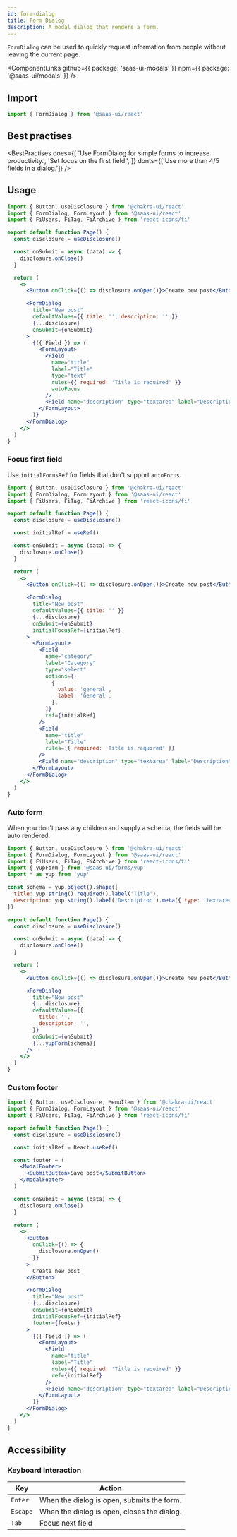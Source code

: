 ```yaml
---
id: form-dialog
title: Form Dialog
description: A modal dialog that renders a form.
---
```


`FormDialog` can be used to quickly request information from people without leaving the current page.

<ComponentLinks
  github={{ package: 'saas-ui-modals' }}
  npm={{ package: '@saas-ui/modals' }}
/>

## Import

```ts
import { FormDialog } from '@saas-ui/react'
```

## Best practises

<BestPractises
  does={[
    'Use FormDialog for simple forms to increase productivity.',
    'Set focus on the first field.',
  ]}
  donts={['Use more than 4/5 fields in a dialog.']}
/>

## Usage

```jsx
import { Button, useDisclosure } from '@chakra-ui/react'
import { FormDialog, FormLayout } from '@saas-ui/react'
import { FiUsers, FiTag, FiArchive } from 'react-icons/fi'

export default function Page() {
  const disclosure = useDisclosure()

  const onSubmit = async (data) => {
    disclosure.onClose()
  }

  return (
    <>
      <Button onClick={() => disclosure.onOpen()}>Create new post</Button>

      <FormDialog
        title="New post"
        defaultValues={{ title: '', description: '' }}
        {...disclosure}
        onSubmit={onSubmit}
      >
        {({ Field }) => (
          <FormLayout>
            <Field
              name="title"
              label="Title"
              type="text"
              rules={{ required: 'Title is required' }}
              autoFocus
            />
            <Field name="description" type="textarea" label="Description" />
          </FormLayout>
        )}
      </FormDialog>
    </>
  )
}
```

### Focus first field

Use `initialFocusRef` for fields that don't support `autoFocus`.

```jsx
import { Button, useDisclosure } from '@chakra-ui/react'
import { FormDialog, FormLayout } from '@saas-ui/react'
import { FiUsers, FiTag, FiArchive } from 'react-icons/fi'

export default function Page() {
  const disclosure = useDisclosure()

  const initialRef = useRef()

  const onSubmit = async (data) => {
    disclosure.onClose()
  }

  return (
    <>
      <Button onClick={() => disclosure.onOpen()}>Create new post</Button>

      <FormDialog
        title="New post"
        defaultValues={{ title: '' }}
        {...disclosure}
        onSubmit={onSubmit}
        initialFocusRef={initialRef}
      >
        <FormLayout>
          <Field
            name="category"
            label="Category"
            type="select"
            options={[
              {
                value: 'general',
                label: 'General',
              },
            ]}
            ref={initialRef}
          />
          <Field
            name="title"
            label="Title"
            rules={{ required: 'Title is required' }}
          />
          <Field name="description" type="textarea" label="Description" />
        </FormLayout>
      </FormDialog>
    </>
  )
}
```

### Auto form

When you don't pass any children and supply a schema, the fields will be auto rendered.

```jsx
import { Button, useDisclosure } from '@chakra-ui/react'
import { FormDialog, FormLayout } from '@saas-ui/react'
import { FiUsers, FiTag, FiArchive } from 'react-icons/fi'
import { yupForm } from '@saas-ui/forms/yup'
import * as yup from 'yup'

const schema = yup.object().shape({
  title: yup.string().required().label('Title'),
  description: yup.string().label('Description').meta({ type: 'textarea' }),
})

export default function Page() {
  const disclosure = useDisclosure()

  const onSubmit = async (data) => {
    disclosure.onClose()
  }

  return (
    <>
      <Button onClick={() => disclosure.onOpen()}>Create new post</Button>

      <FormDialog
        title="New post"
        {...disclosure}
        defaultValues={{
          title: '',
          description: '',
        }}
        onSubmit={onSubmit}
        {...yupForm(schema)}
      />
    </>
  )
}
```

### Custom footer

```jsx
import { Button, useDisclosure, MenuItem } from '@chakra-ui/react'
import { FormDialog, FormLayout } from '@saas-ui/react'
import { FiUsers, FiTag, FiArchive } from 'react-icons/fi'

export default function Page() {
  const disclosure = useDisclosure()

  const initialRef = React.useRef()

  const footer = (
    <ModalFooter>
      <SubmitButton>Save post</SubmitButton>
    </ModalFooter>
  )

  const onSubmit = async (data) => {
    disclosure.onClose()
  }

  return (
    <>
      <Button
        onClick={() => {
          disclosure.onOpen()
        }}
      >
        Create new post
      </Button>

      <FormDialog
        title="New post"
        {...disclosure}
        onSubmit={onSubmit}
        initialFocusRef={initialRef}
        footer={footer}
      >
        {({ Field }) => (
          <FormLayout>
            <Field
              name="title"
              label="Title"
              rules={{ required: 'Title is required' }}
              ref={initialRef}
            />
            <Field name="description" type="textarea" label="Description" />
          </FormLayout>
        )}
      </FormDialog>
    </>
  )
}
```

## Accessibility

### Keyboard Interaction

| Key      | Action                                      |
| -------- | ------------------------------------------- |
| `Enter`  | When the dialog is open, submits the form.  |
| `Escape` | When the dialog is open, closes the dialog. |
| `Tab`    | Focus next field                            |
